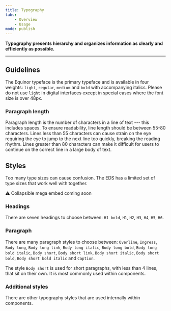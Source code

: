 ```yaml
---
title: Typography
tabs:
    - Overview
    - Usage 
mode: publish
---
```



**Typography presents hierarchy and organizes information as clearly and efficiently as possible.**
<!--One to two sentences as an introduction to the component-->

***

## Guidelines
<!--List how to use it, sizes, widths, grid interactions, color allowances -->

The Equinor typeface is the primary typeface and is available in four weights: `light`, `regular`, `medium` and `bold` with accompanying italics. Please do not use `light` in digital interfaces except in special cases where the font size is over 48px. 


### Paragraph length

Paragraph length is the number of characters in a line of text --- this includes spaces. 
To ensure readability, line length should be between 55-80 characters. Lines less than 55 characters can cause strain on the eye requiring the eye to jump to the next line too quickly, breaking the reading rhythm. Lines greater than 80 characters can make it difficult for users to continue on the correct line in a large body of text.



## Styles 

Too many type sizes can cause confusion. The EDS has a limited set of type sizes that work well with together.

:warning: Collapsible mega embed coming soon


<!--One ### heading per frame in Figma, explaining each component in that frame. One 'content' section per variation if needed -->
### Headings


There are seven headings to choose between: `H1 bold`, `H1`, `H2`, `H3`, `H4`, `H5`, `H6`.


### Paragraph

There are many paragraph styles to choose between: `Overline`, `Ingress`, `Body long`, `Body long link`, `Body long italic`, `Body long bold`, `Body long bold italic`, `Body short`, `Body short link`, `Body short italic`, `Body short bold`, `Body short bold italic` and `Caption`.

The style `Body short` is used for short paragraphs, with less than 4 lines, that sit on their own. It is most commonly used within components.


### Additional styles

There are other typography styles that are used internally within components. 
